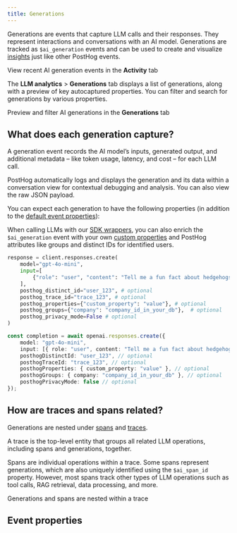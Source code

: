 ```yaml
---
title: Generations
---
```



Generations are events that capture LLM calls and their responses. They represent interactions and conversations with an AI model. Generations are tracked as `$ai_generation` events and can be used to create and visualize [insights](/docs/product-analytics/insights) just like other PostHog events.

<ProductScreenshot
  imageLight="https://res.cloudinary.com/dmukukwp6/image/upload/ai_generations_f687da8aaa.png"
  imageDark="https://res.cloudinary.com/dmukukwp6/image/upload/ai_generations_dark_51d8bae273.png"
  alt="$ai_generation events"
  classes="rounded"
/>
<Caption>
  View recent AI generation events in the <b>Activity</b> tab
</Caption>

The **LLM analytics** > **Generations** tab displays a list of generations, along with a preview of key autocaptured properties. You can filter and search for generations by various properties.

<ProductScreenshot
  imageLight="https://res.cloudinary.com/dmukukwp6/image/upload/llm_generations_b12119af33.png"
  imageDark="https://res.cloudinary.com/dmukukwp6/image/upload/llm_geneerations_dark_03c996e8ad.png"
  alt="LLM generations"
  classes="rounded"
/>

<Caption>
  Preview and filter AI generations in the <b>Generations</b> tab
</Caption>


## What does each generation capture?

A generation event records the AI model’s inputs, generated output, and additional metadata – like token usage, latency, and cost – for each LLM call.

PostHog automatically logs and displays the generation and its data within a conversation view for contextual debugging and analysis. You can also view the raw JSON payload.

<ProductVideo
  videoLight="https://res.cloudinary.com/dmukukwp6/video/upload/ai_generation_in_app_18f37057ca.mp4" 
  alt="AI generation in-app view" 
  autoPlay="true"
  loop="true"
/>

You can expect each generation to have the following properties (in addition to the [default event properties](/docs/data/events#default-properties)):

<NotableGenerationProperties />

When calling LLMs with our [SDK wrappers](/docs/llm-analytics/installation), you can also enrich the `$ai_generation` event with your own [custom properties](/docs/llm-analytics/custom-properties) and PostHog attributes like groups and distinct IDs for identified users.

<MultiLanguage>

```python
response = client.responses.create(
    model="gpt-4o-mini",
    input=[
        {"role": "user", "content": "Tell me a fun fact about hedgehogs"}
    ],
    posthog_distinct_id="user_123", # optional
    posthog_trace_id="trace_123", # optional
    posthog_properties={"custom_property": "value"}, # optional
    posthog_groups={"company": "company_id_in_your_db"},  # optional 
    posthog_privacy_mode=False # optional
)
```

```ts
const completion = await openai.responses.create({
    model: "gpt-4o-mini",
    input: [{ role: "user", content: "Tell me a fun fact about hedgehogs" }],
    posthogDistinctId: "user_123", // optional
    posthogTraceId: "trace_123", // optional
    posthogProperties: { custom_property: "value" }, // optional
    posthogGroups: { company: "company_id_in_your_db" }, // optional 
    posthogPrivacyMode: false // optional
});
```

</MultiLanguage>

## How are traces and spans related?

Generations are nested under [spans](/docs/llm-analytics/spans) and [traces](/docs/llm-analytics/traces). 

A trace is the top-level entity that groups all related LLM operations, including spans and generations, together.

Spans are individual operations within a trace. Some spans represent generations, which are also uniquely identified using the `$ai_span_id` property. However, most spans track other types of LLM operations such as tool calls, RAG retrieval, data processing, and more.

<ProductScreenshot
  imageLight="https://res.cloudinary.com/dmukukwp6/image/upload/llm_spans_151fd2701a.png"
  imageDark="https://res.cloudinary.com/dmukukwp6/image/upload/llm_spans_dark_6ce1cab5b9.png"
  alt="LLM trace tree"
  classes="rounded"
/>

<Caption>Generations and spans are nested within a trace</Caption>

## Event properties

<GenerationEvent />
